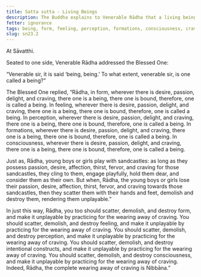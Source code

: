 ```yaml
---
title: Satta sutta - Living Beings
description: The Buddha explains to Venerable Rādha that a living being is defined by desire, passion, delight, and craving in form, feeling, perception, formations, and consciousness.
fetter: ignorance
tags: being, form, feeling, perception, formations, consciousness, craving, sn, sn22-34, sn23
slug: sn23.2
---
```


At Sāvatthi.

Seated to one side, Venerable Rādha addressed the Blessed One:

“Venerable sir, it is said ‘being, being.’ To what extent, venerable sir, is one called a being?”

The Blessed One replied, “Rādha, in form, wherever there is desire, passion, delight, and craving, there one is a being, there one is bound, therefore, one is called a being. In feeling, wherever there is desire, passion, delight, and craving, there one is a being, there one is bound, therefore, one is called a being. In perception, wherever there is desire, passion, delight, and craving, there one is a being, there one is bound, therefore, one is called a being. In formations, wherever there is desire, passion, delight, and craving, there one is a being, there one is bound, therefore, one is called a being. In consciousness, wherever there is desire, passion, delight, and craving, there one is a being, there one is bound, therefore, one is called a being.

Just as, Rādha, young boys or girls play with sandcastles: as long as they possess passion, desire, affection, thirst, fervor, and craving for those sandcastles, they cling to them, engage playfully, hold them dear, and consider them as their own. But when, Rādha, the young boys or girls lose their passion, desire, affection, thirst, fervor, and craving towards those sandcastles, then they scatter them with their hands and feet, demolish and destroy them, rendering them unplayable.”

In just this way, Rādha, you too should scatter, demolish, and destroy form, and make it unplayable by practicing for the wearing away of craving. You should scatter, demolish, and destroy feeling, and make it unplayable by practicing for the wearing away of craving. You should scatter, demolish, and destroy perception, and make it unplayable by practicing for the wearing away of craving. You should scatter, demolish, and destroy intentional constructs, and make it unplayable by practicing for the wearing away of craving. You should scatter, demolish, and destroy consciousness, and make it unplayable by practicing for the wearing away of craving. Indeed, Rādha, the complete wearing away of craving is Nibbāna.”